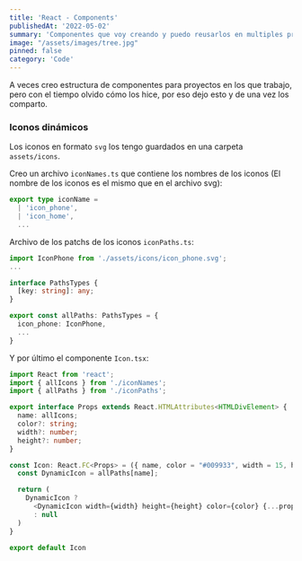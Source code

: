 ```yaml
---
title: 'React - Components'
publishedAt: '2022-05-02'
summary: 'Componentes que voy creando y puedo reusarlos en multiples proyectos'
image: "/assets/images/tree.jpg"
pinned: false
category: 'Code'
---
```


A veces creo estructura de componentes para proyectos en los que trabajo, pero con el tiempo
olvido cómo los hice, por eso dejo esto y de una vez los comparto.

<TOCInline toc={toc} fromHeading={3} toHeading={4} indentDepth={4} />

### Iconos dinámicos

Los iconos en formato `svg` los tengo guardados en una carpeta `assets/icons`.

Creo un archivo `iconNames.ts` que contiene los nombres de los iconos (El nombre de los iconos es el mismo que en el archivo svg):

```ts
export type iconName =
  | 'icon_phone',
  | 'icon_home',
  ...
```

Archivo de los patchs de los iconos `iconPaths.ts`:


```ts
import IconPhone from './assets/icons/icon_phone.svg';
...

interface PathsTypes {
  [key: string]: any;
}

export const allPaths: PathsTypes = {
  icon_phone: IconPhone,
  ...
}
```

Y por último el componente `Icon.tsx`:

```ts
import React from 'react';
import { allIcons } from './iconNames';
import { allPaths } from './iconPaths';

export interface Props extends React.HTMLAttributes<HTMLDivElement> {
  name: allIcons;
  color?: string;
  width?: number;
  height?: number;
}

const Icon: React.FC<Props> = ({ name, color = "#009933", width = 15, height = 15, ...props }) => {
  const DynamicIcon = allPaths[name];

  return (
    DynamicIcon ?
      <DynamicIcon width={width} height={height} color={color} {...props} />
      : null
  )
}

export default Icon
```